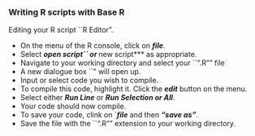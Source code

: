 ### Writing R scripts with Base R

Editing your R script ``R Editor".

* On the menu of the R console, click on ***file***.
* Select ***open script`` or ***new script*** as appropriate.
* Navigate to your working directory and select your ``".R"" file
* A new dialogue box ``\texttt{the R editor}" will open up.
* Input or select code you wish to compile.
* To compile this code, highlight it. Click the ***edit*** button on the menu.
* Select either ***Run Line*** or ***Run Selection or All***.
* Your code should now compile.
* To save your code, clink on `***file*** and then ***"save as"***.
* Save the file with the ``".R"" extension to your working directory.
